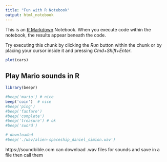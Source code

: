 ```yaml
---
title: "Fun with R Notebook"
output: html_notebook
---
```


This is an [R Markdown](http://rmarkdown.rstudio.com) Notebook. When you execute code within the notebook, the results appear beneath the code. 

Try executing this chunk by clicking the *Run* button within the chunk or by placing your cursor inside it and pressing *Cmd+Shift+Enter*. 

```r
plot(cars)
```


## Play Mario sounds in R
```r
library(beepr)

#beep('mario') # nice
beep('coin')  # nice
#beep('ping')
#beep('fanfare')
#beep('complete')
#beep('treasure') # ok
#beep('sword')

# downloaded 
#beep('./wav/alien-spaceship_daniel_simion.wav')
```

https://soundbible.com 
can download .wav files for sounds and save in a file then call them